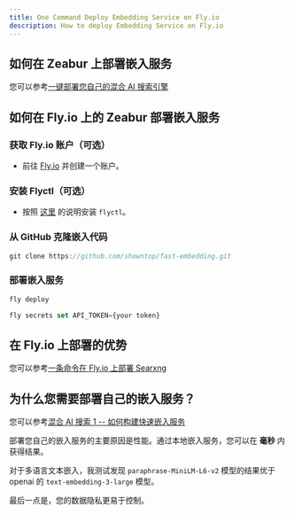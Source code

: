 ```yaml
---
title: One Command Deploy Embedding Service on Fly.io
description: How to deploy Embedding Service on Fly.io
---
```


## 如何在 Zeabur 上部署嵌入服务

您可以参考[一键部署您自己的混合 AI 搜索引擎](/docs/one-click-deploy-ai-search)

## 如何在 Fly.io 上的 Zeabur 部署嵌入服务

<Steps>

### 获取 Fly.io 账户（可选）

-   前往 [Fly.io](https://fly.io) 并创建一个账户。

### 安装 Flyctl（可选）

-   按照 [这里](https://fly.io/docs/flyctl/install/) 的说明安装 `flyctl`。

### 从 GitHub 克隆嵌入代码

```js
git clone https://github.com/showntop/fast-embedding.git
```

### 部署嵌入服务

```js
fly deploy

fly secrets set API_TOKEN={your token}
```

</Steps>

## 在 Fly.io 上部署的优势

您可以参考[一条命令在 Fly.io 上部署 Searxng](/docs/deploy-searxng-fly-io)

## 为什么您需要部署自己的嵌入服务？

您可以参考[混合 AI 搜索 1 -- 如何构建快速嵌入服务](/blog/fast-local-embedding-service)

部署您自己的嵌入服务的主要原因是性能。通过本地嵌入服务，您可以在 **毫秒** 内获得结果。

对于多语言文本嵌入，我测试发现 `paraphrase-MiniLM-L6-v2` 模型的结果优于 openai 的 `text-embedding-3-large` 模型。

最后一点是，您的数据隐私更易于控制。
